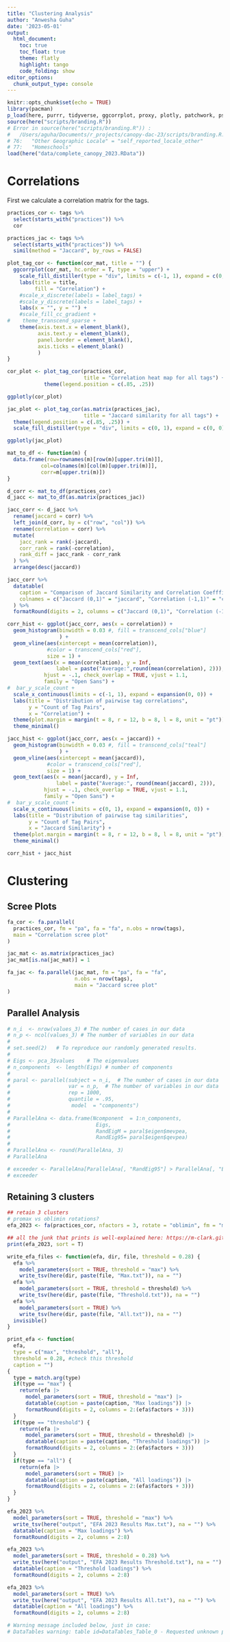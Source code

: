 ```yaml
---
title: "Clustering Analysis"
author: "Anwesha Guha"
date: '2023-05-01'
output: 
  html_document:
    toc: true
    toc_float: true
    theme: flatly
    highlight: tango
    code_folding: show
editor_options: 
  chunk_output_type: console
---
```


```r
knitr::opts_chunk$set(echo = TRUE)
library(pacman)
p_load(here, purrr, tidyverse, ggcorrplot, proxy, plotly, patchwork, psych, GPArotation, parameters, DT, nFactors)
source(here("scripts/branding.R"))
# Error in source(here("scripts/branding.R")) : 
#   /Users/aguha/Documents/r_projects/canopy-dac-23/scripts/branding.R:77:3: unexpected string constant
# 76:   "Other Geographic Locale" = "self_reported_locale_other"
# 77:   "Homeschools"
load(here("data/complete_canopy_2023.RData"))
```

# Correlations

First we calculate a correlation matrix for the tags.

```r
practices_cor <- tags %>%
  select(starts_with("practices")) %>%
  cor

practices_jac <- tags %>%
  select(starts_with("practices")) %>%
  simil(method = "Jaccard", by_rows = FALSE)

plot_tag_cor <- function(cor_mat, title = "") {
  ggcorrplot(cor_mat, hc.order = T, type = "upper") +
    scale_fill_distiller(type = "div", limits = c(-1, 1), expand = c(0, 0)) +
    labs(title = title,
         fill = "Correlation") +
    #scale_x_discrete(labels = label_tags) +
    #scale_y_discrete(labels = label_tags) +
    labs(x = "", y = "") + 
    #scale_fill_cc_gradient + 
#    theme_transcend_sparse + 
    theme(axis.text.x = element_blank(), 
          axis.text.y = element_blank(),
          panel.border = element_blank(),
          axis.ticks = element_blank()
          )
}
```

```r
cor_plot <- plot_tag_cor(practices_cor, 
                         title = "Correlation heat map for all tags") +
            theme(legend.position = c(.85, .25))

ggplotly(cor_plot)
```

```r
jac_plot <- plot_tag_cor(as.matrix(practices_jac), 
                         title = "Jaccard similarity for all tags") +
  theme(legend.position = c(.85, .25)) + 
  scale_fill_distiller(type = "div", limits = c(0, 1), expand = c(0, 0))

ggplotly(jac_plot)
```

```r
mat_to_df <- function(m) {
  data.frame(row=rownames(m)[row(m)[upper.tri(m)]], 
           col=colnames(m)[col(m)[upper.tri(m)]], 
           corr=m[upper.tri(m)])
}

d_corr <- mat_to_df(practices_cor)
d_jacc <- mat_to_df(as.matrix(practices_jac))

jacc_corr <- d_jacc %>%
  rename(jaccard = corr) %>%
  left_join(d_corr, by = c("row", "col")) %>%
  rename(correlation = corr) %>%
  mutate(
    jacc_rank = rank(-jaccard),
    corr_rank = rank(-correlation),
    rank_diff = jacc_rank - corr_rank
  ) %>% 
  arrange(desc(jaccard))

jacc_corr %>% 
  datatable(
    caption = "Comparison of Jaccard Similarity and Correlation Coeffficients",
    colnames = c("Jaccard (0,1)" = "jaccard", "Correlation (-1,1)" = "correlation")
  ) %>%
  formatRound(digits = 2, columns = c("Jaccard (0,1)", "Correlation (-1,1)")) 
```


```r
corr_hist <- ggplot(jacc_corr, aes(x = correlation)) +
  geom_histogram(binwidth = 0.03 #, fill = transcend_cols["blue"]
                 ) +
  geom_vline(aes(xintercept = mean(correlation)), 
             #color = transcend_cols["red"], 
             size = 1) +
  geom_text(aes(x = mean(correlation), y = Inf, 
                label = paste("Average:",round(mean(correlation), 2))), 
            hjust = -.1, check_overlap = TRUE, vjust = 1.1, 
            family = "Open Sans") + 
#  bar_y_scale_count +
  scale_x_continuous(limits = c(-1, 1), expand = expansion(0, 0)) +
  labs(title = "Distribution of pairwise tag correlations", 
       y = "Count of Tag Pairs",
       x = "Correlation") +
  theme(plot.margin = margin(t = 8, r = 12, b = 8, l = 8, unit = "pt")) +
  theme_minimal()

jacc_hist <- ggplot(jacc_corr, aes(x = jaccard)) +
  geom_histogram(binwidth = 0.03 #, fill = transcend_cols["teal"]
                 ) +
  geom_vline(aes(xintercept = mean(jaccard)), 
             #color = transcend_cols["red"], 
             size = 1) +
  geom_text(aes(x = mean(jaccard), y = Inf, 
                label = paste("Average:", round(mean(jaccard), 2))), 
            hjust = -.1, check_overlap = TRUE, vjust = 1.1, 
            family = "Open Sans") + 
#  bar_y_scale_count +
  scale_x_continuous(limits = c(0, 1), expand = expansion(0, 0)) +
  labs(title = "Distribution of pairwise tag similarities", 
       y = "Count of Tag Pairs",
       x = "Jaccard Similarity") +
  theme(plot.margin = margin(t = 8, r = 12, b = 8, l = 8, unit = "pt")) +
  theme_minimal()

corr_hist + jacc_hist
```

# Clustering

## Scree Plots

```r
fa_cor <- fa.parallel(
  practices_cor, fm = "pa", fa = "fa", n.obs = nrow(tags),
  main = "Correlation scree plot"
)
```

```r
jac_mat <- as.matrix(practices_jac)
jac_mat[is.na(jac_mat)] = 1

fa_jac <- fa.parallel(jac_mat, fm = "pa", fa = "fa", 
                      n.obs = nrow(tags),
                      main = "Jaccard scree plot"
)
```

## Parallel Analysis

```r
# n_i  <- nrow(values_3) # The number of cases in our data
# n_p <- ncol(values_3) # The number of variables in our data
# 
# set.seed(2)   # To reproduce our randomly generated results.
# 
# Eigs <- pca_3$values    # The eigenvalues
# n_components  <- length(Eigs) # number of components
# 
# paral <- parallel(subject = n_i,  # The number of cases in our data
#                   var = n_p,  # The number of variables in our data
#                   rep = 1000,
#                   quantile = .95,
#                    model  = "components")
# 
# ParallelAna <- data.frame(Ncomponent  = 1:n_components,
#                            Eigs,
#                            RandEigM = paral$eigen$mevpea,
#                            RandEig95= paral$eigen$qevpea)
# 
# ParallelAna <- round(ParallelAna, 3)
# ParallelAna
```

```r
# exceeder <- ParallelAna[ParallelAna[, "RandEig95"] > ParallelAna[, "Eigs"], ][1,]
# exceeder
```

## Retaining 3 clusters

```r
## retain 3 clusters
# promax vs oblimin rotations?
efa_2023 <- fa(practices_cor, nfactors = 3, rotate = "oblimin", fm = "minres")

## all the junk that prints is well-explained here: https://m-clark.github.io/posts/2020-04-10-psych-explained/
print(efa_2023, sort = T)

write_efa_files <- function(efa, dir, file, threshold = 0.28) {
  efa %>%
    model_parameters(sort = TRUE, threshold = "max") %>%
    write_tsv(here(dir, paste(file, "Max.txt")), na = "")
  efa %>%
    model_parameters(sort = TRUE, threshold = threshold) %>%
    write_tsv(here(dir, paste(file, "Threshold.txt")), na = "")
  efa %>%
    model_parameters(sort = TRUE) %>%
    write_tsv(here(dir, paste(file, "All.txt")), na = "")
  invisible()
}

print_efa <- function(
  efa, 
  type = c("max", "threshold", "all"), 
  threshold = 0.28, #check this threshold
  caption = "")
{
  type = match.arg(type)
  if(type == "max") {
    return(efa |> 
      model_parameters(sort = TRUE, threshold = "max") |>
      datatable(caption = paste(caption, "Max loadings")) |>
      formatRound(digits = 2, columns = 2:(efa$factors + 3)))
  }
  if(type == "threshold") {
    return(efa |> 
      model_parameters(sort = TRUE, threshold = threshold) |>
      datatable(caption = paste(caption, "Threshold loadings")) |>
      formatRound(digits = 2, columns = 2:(efa$factors + 3)))
  }
  if(type == "all") {
    return(efa |> 
      model_parameters(sort = TRUE) |>
      datatable(caption = paste(caption, "All loadings")) |>
      formatRound(digits = 2, columns = 2:(efa$factors + 3)))
  }
}
```

```r
efa_2023 %>%
  model_parameters(sort = TRUE, threshold = "max") %>%
  write_tsv(here("output", "EFA 2023 Results Max.txt"), na = "") %>%
  datatable(caption = "Max loadings") %>%
  formatRound(digits = 2, columns = 2:8) 
```

```r
efa_2023 %>%
  model_parameters(sort = TRUE, threshold = 0.28) %>%
  write_tsv(here("output", "EFA 2023 Results Threshold.txt"), na = "") %>%
  datatable(caption = "Threshold loadings") %>%
  formatRound(digits = 2, columns = 2:8) 
```

```r
efa_2023 %>%
  model_parameters(sort = TRUE) %>%
  write_tsv(here("output", "EFA 2023 Results All.txt"), na = "") %>%
  datatable(caption = "All loadings") %>%
  formatRound(digits = 2, columns = 2:8) 

# Warning message included below, just in case:
# DataTables warning: table id=DataTables_Table_0 - Requested unknown parameter '7' for row 0, column 7. For more information about this error, please see http://datatables.net/tn/4
```